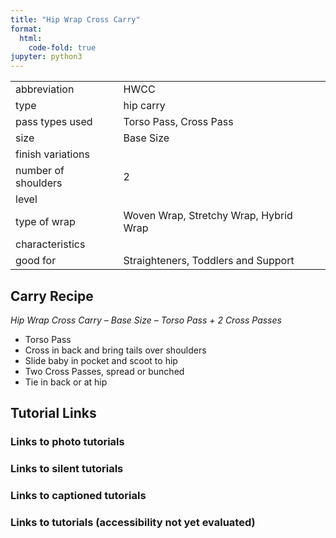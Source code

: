 ```yaml
---
title: "Hip Wrap Cross Carry"
format:
  html:
    code-fold: true
jupyter: python3
---
```


| | 
|---|---
|abbreviation	|HWCC
|type	|hip carry
|pass types used	|Torso Pass, Cross Pass
|size	|Base Size
|finish variations|	
|number of shoulders	|2
|level	|
|type of wrap	|Woven Wrap, Stretchy Wrap, Hybrid Wrap
|characteristics	|
|good for	|Straighteners, Toddlers and Support

## Carry Recipe
_Hip Wrap Cross Carry – Base Size – Torso Pass + 2 Cross Passes_

- Torso Pass
- Cross in back and bring tails over shoulders
- Slide baby in pocket and scoot to hip
- Two Cross Passes, spread or bunched
- Tie in back or at hip

## Tutorial Links
### Links to photo tutorials
### Links to silent tutorials
### Links to captioned tutorials
### Links to tutorials (accessibility not yet evaluated)
